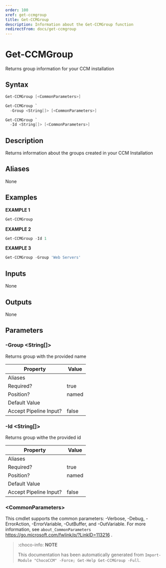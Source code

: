 ```yaml
---
order: 100
xref: get-ccmgroup
title: Get-CCMGroup
description: Information about the Get-CCMGroup function
redirectFrom: docs/get-ccmgroup
---
```


# Get-CCMGroup

<!-- This documentation is automatically generated from /Get-CCMGroup.ps1 using GenerateDocs.ps1. Contributions are welcome at the original location(s). -->

Returns group information for your CCM installation

## Syntax

~~~powershell
Get-CCMGroup [<CommonParameters>]
~~~


~~~powershell
Get-CCMGroup `
  -Group <String[]> [<CommonParameters>]
~~~


~~~powershell
Get-CCMGroup `
  -Id <String[]> [<CommonParameters>]
~~~

## Description

Returns information about the groups created in your CCM Installation


## Aliases

None

## Examples

 **EXAMPLE 1**

~~~powershell
Get-CCMGroup

~~~

**EXAMPLE 2**

~~~powershell
Get-CCMGroup -Id 1

~~~

**EXAMPLE 3**

~~~powershell
Get-CCMGroup -Group 'Web Servers'

~~~

## Inputs

None

## Outputs

None

## Parameters

###  -Group &lt;String[]&gt;
Returns group with the provided name

Property               | Value
---------------------- | -----
Aliases                |
Required?              | true
Position?              | named
Default Value          |
Accept Pipeline Input? | false

###  -Id &lt;String[]&gt;
Returns group withe the provided id

Property               | Value
---------------------- | -----
Aliases                |
Required?              | true
Position?              | named
Default Value          |
Accept Pipeline Input? | false

### &lt;CommonParameters&gt;

This cmdlet supports the common parameters: -Verbose, -Debug, -ErrorAction, -ErrorVariable, -OutBuffer, and -OutVariable. For more information, see `about_CommonParameters` https://go.microsoft.com/fwlink/p/?LinkID=113216 .



<Xref title="Function Reference" value="chococcm-functions" />

> :choco-info: **NOTE**
> 
> This documentation has been automatically generated from `Import-Module "ChocoCCM" -Force; Get-Help Get-CCMGroup -Full`.
